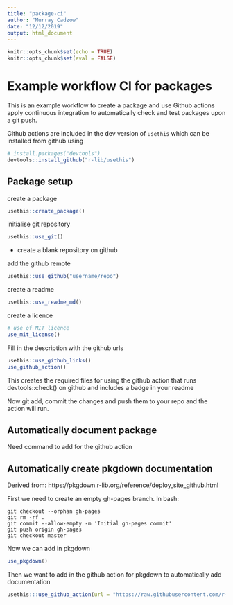 ```yaml
---
title: "package-ci"
author: "Murray Cadzow"
date: "12/12/2019"
output: html_document
---
```


```r
knitr::opts_chunk$set(echo = TRUE)
knitr::opts_chunk$set(eval = FALSE)
```
# Example workflow CI for packages

This is an example workflow to create a package and use Github actions apply continuous integration to automatically check and test packages upon a git push.

Github actions are included in the dev version of `usethis` which can be installed from github using

```r
# install.packages("devtools")
devtools::install_github("r-lib/usethis")
```


## Package setup



create a package
```r
usethis::create_package()
```

initialise git repository
```r
usethis::use_git()
```

- create a blank repository on github

add the github remote
```r
usethis::use_github("username/repo")
```

create a readme
```r
usethis::use_readme_md()
```

create a licence
```r
# use of MIT licence
use_mit_license()
```



Fill in the description with the github urls
```r
usethis::use_github_links()
use_github_action()
```

This creates the required files for using the github action that runs devtools::check() on github and includes a badge in your readme

Now git add, commit the changes and push them to your repo and the action will run.

## Automatically document package

Need command to add for the github action

## Automatically create pkgdown documentation

Derived from: https://pkgdown.r-lib.org/reference/deploy_site_github.html

First we need to create an empty gh-pages branch. In bash:

```
git checkout --orphan gh-pages
git rm -rf .
git commit --allow-empty -m 'Initial gh-pages commit'
git push origin gh-pages
git checkout master
```

Now we can add in pkgdown
```r
use_pkgdown()
```

Then we want to add in the github action for pkgdown to automatically add documentation
```r
usethis:::use_github_action(url = "https://raw.githubusercontent.com/r-lib/actions/master/examples/pkgdown.yaml")
```

